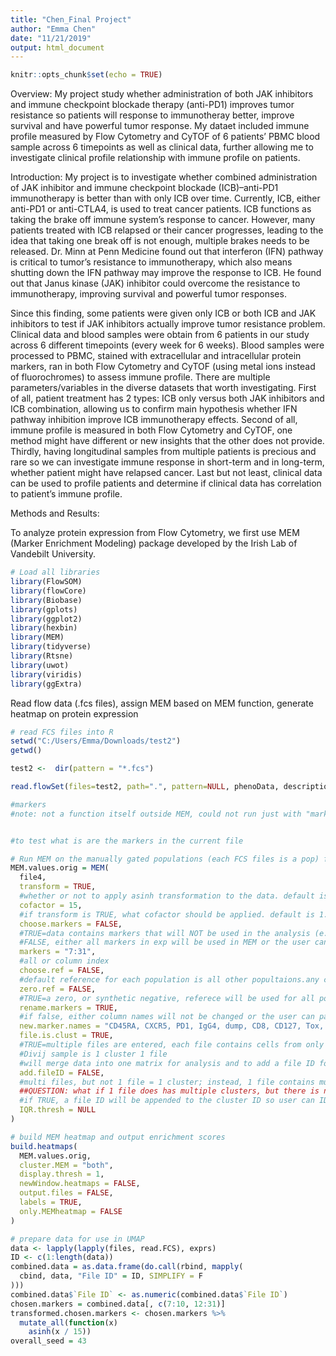 ```yaml
---
title: "Chen_Final Project"
author: "Emma Chen"
date: "11/21/2019"
output: html_document
---
```


```r
knitr::opts_chunk$set(echo = TRUE)
```

Overview: 
My project study whether administration of both JAK inhibitors and immune checkpoint blockade therapy (anti-PD1) improves tumor resistance so patients will response to immunotheray better, improve survival and have powerful tumor response. My dataet included immune profile measured by Flow Cytometry and CyTOF of 6 patients’ PBMC blood sample across 6 timepoints as well as clinical data, further allowing me to investigate clinical profile relationship with immune profile on patients.

Introduction: 
My project is to investigate whether combined administration of JAK inhibitor and immune checkpoint blockade (ICB)–anti-PD1 immunotherapy is better than with only ICB over time. Currently, ICB, either anti-PD1 or anti-CTLA4, is used to treat cancer patients. ICB functions as taking the brake off immune system’s response to cancer. However, many patients treated with ICB relapsed or their cancer progresses, leading to the idea that taking one break off is not enough, multiple brakes needs to be released. Dr. Minn at Penn Medicine found out that interferon (IFN) pathway is critical to tumor’s resistance to immunotherapy, which also means shutting down the IFN pathway may improve the response to ICB. He found out that Janus kinase (JAK) inhibitor could overcome the resistance to immunotherapy, improving survival and powerful tumor responses.

Since this finding, some patients were given only ICB or both ICB and JAK inhibitors to test if JAK inhibitors actually improve tumor resistance problem. Clinical data and blood samples were obtain from 6 patients in our study across 6 different timepoints (every week for 6 weeks). Blood samples were processed to PBMC, stained with extracellular and intracellular protein markers, ran in both Flow Cytometry and CyTOF (using metal ions instead of fluorochromes) to assess immune profile. There are multiple parameters/variables in the diverse datasets that worth investigating. First of all, patient treatment has 2 types: ICB only versus both JAK inhibitors and ICB combination, allowing us to confirm main hypothesis whether IFN pathway inhibition improve ICB immunotherapy effects. Second of all, immune profile is measured in both Flow Cytometry and CyTOF, one method might have different or new insights that the other does not provide. Thirdly, having longitudinal samples from multiple patients is precious and rare so we can investigate immune response in short-term and in long-term, whether patient might have relapsed cancer. Last but not least, clinical data can be used to profile patients and determine if clinical data has correlation to patient’s immune profile.

Methods and Results: 

To analyze protein expression from Flow Cytometry, we first use MEM (Marker Enrichment Modeling) package developed by the Irish Lab of Vandebilt University.  
```r
# Load all libraries
library(FlowSOM)
library(flowCore)
library(Biobase)
library(gplots)
library(ggplot2)
library(hexbin)
library(MEM)
library(tidyverse)
library(Rtsne)
library(uwot)
library(viridis)
library(ggExtra)
```

Read flow data (.fcs files), assign MEM based on MEM function, generate heatmap on protein expression 

```r
# read FCS files into R
setwd("C:/Users/Emma/Downloads/test2")
getwd()

test2 <-  dir(pattern = "*.fcs")

read.flowSet(files=test2, path=".", pattern=NULL, phenoData, descriptions,name.keyword, alter.names=FALSE, transformation = "linearize", which.lines=NULL, column.pattern = NULL, invert.pattern = FALSE, decades=0, sep="\t", as.is=TRUE, name, ncdf=FALSE, dataset=NULL, min.limit=NULL, emptyValue=TRUE, ignore.text.offset = FALSE)

#markers 
#note: not a function itself outside MEM, could not run just with "markers"


#to test what is are the markers in the current file

# Run MEM on the manually gated populations (each FCS files is a pop) from paper
MEM.values.orig = MEM(
  file4,
  transform = TRUE, 
  #whether or not to apply asinh transformation to the data. default is FALSE
  cofactor = 15,
  #if transform is TRUE, what cofactor should be applied. default is 1. Arcsinh transformed value = arcsinh(raw value/cofactor)
  choose.markers = FALSE, 
  #TRUE=data contains markers that will NOT be used in the analysis (e.g. SSC or FSC channels in flow data)
  #FALSE, either all markers in exp will be used in MEM or the user can pass a character string of the markers to be used in the analysis using the function call (markers) below
  markers = "7:31",    
  #all or column index 
  choose.ref = FALSE,   
  #default reference for each population is all other popultaions.any clusters you want to use as reference?? possible landmark pop if wanted 
  zero.ref = FALSE,   
  #TRUE=a zero, or synthetic negative, referece will be used for all populations. MAGref therefore is 0 and IQRref is the median IQR across all markers chosen. 
  rename.markers = TRUE,   
  #if false, either column names will not be changed or the user can pass a character string of the new column names using the function call (new.marker.names) below
  new.marker.names = "CD45RA, CXCR5, PD1, IgG4, dump, CD8, CD127, Tox, Tim3, Eomes, TCF1, CD38, CCR7, CTLA-4, CD69, CD103, FoxP3, Ki67, CD27, CD4, CX3CR1, CD39, T-bet, CD28, CD3",
  file.is.clust = TRUE,   
  #TRUE=multiple files are entered, each file contains cells from only 1 cluster. 
  #Divij sample is 1 cluster 1 file
  #will merge data into one matrix for analysis and to add a file ID for each file that will stand in as the cluster ID (??cluster=file?) output=a text file indicating which file corresponds to which cluster number will be written to the output files folder 
  add.fileID = FALSE,  
  #multi files, but not 1 file = 1 cluster; instead, 1 file contains multiple cluster, and that there is already a cluster channel included as the last column in each file. 
  ##QUESTION: what if 1 file does has multiple clusters, but there is no cluster channel included as the last column in each file? 
  #if TRUE, a file ID will be appended to the cluster ID so user can ID the file as well as cluster from which each population came.  
  IQR.thresh = NULL
)

# build MEM heatmap and output enrichment scores
build.heatmaps(
  MEM.values.orig,
  cluster.MEM = "both",
  display.thresh = 1,
  newWindow.heatmaps = FALSE,
  output.files = FALSE,
  labels = TRUE,
  only.MEMheatmap = FALSE
)

# prepare data for use in UMAP
data <- lapply(lapply(files, read.FCS), exprs)
ID <- c(1:length(data))
combined.data = as.data.frame(do.call(rbind, mapply(
  cbind, data, "File ID" = ID, SIMPLIFY = F
)))
combined.data$`File ID` <- as.numeric(combined.data$`File ID`)
chosen.markers = combined.data[, c(7:10, 12:31)]
transformed.chosen.markers <- chosen.markers %>%
  mutate_all(function(x)
    asinh(x / 15))
overall_seed = 43
```

